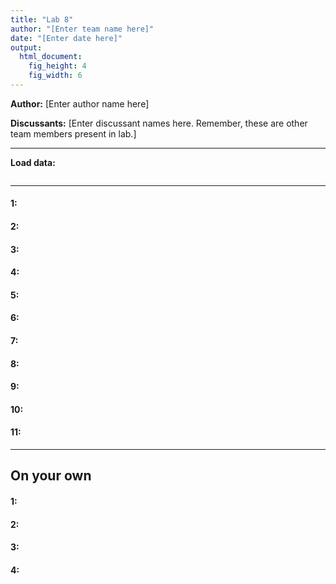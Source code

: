 ```yaml
---
title: "Lab 8"
author: "[Enter team name here]"
date: "[Enter date here]"
output:
  html_document:
    fig_height: 4
    fig_width: 6
---
```


**Author:** [Enter author name here]

**Discussants:** [Enter discussant names here. Remember, these are other team members present in lab.]

* * *

**Load data:**
```r

```

* * *

#### 1:

#### 2:

#### 3: 

#### 4:

#### 5:

#### 6:

#### 7:

#### 8:

#### 9:

#### 10:

#### 11:

* * *

## On your own

#### 1:

#### 2:

#### 3:

#### 4:
